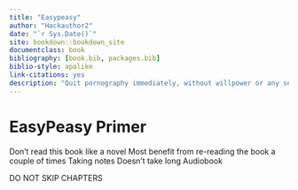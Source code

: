 ```yaml
--- 
title: "Easypeasy"
author: "Hackauthor2"
date: "`r Sys.Date()`"
site: bookdown::bookdown_site
documentclass: book
bibliography: [book.bib, packages.bib]
biblio-style: apalike
link-citations: yes
description: "Quit pornography immediately, without willpower or any sense of deprivation or sacrifice."
---
```


# EasyPeasy Primer {-}

Don't read this book like a novel
  Most benefit from re-reading the book a couple of times
  Taking notes
  Doesn't take long
  Audiobook

DO NOT SKIP CHAPTERS